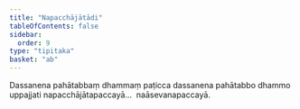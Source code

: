 ```yaml
---
title: "Napacchājātādi"
tableOfContents: false
sidebar:
  order: 9
type: "tipitaka"
basket: "ab"
---
```



<DynamicBreadcrumb />

<Division number="22">

<Paragraph number="837">
Dassanena pahātabbaṃ dhammaṃ paṭicca dassanena pahātabbo dhammo uppajjati napacchājātapaccayā…  naāsevanapaccayā.
</Paragraph>
</Division>